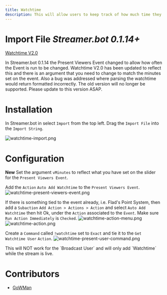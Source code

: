 ```yaml
---
title: Watchtime
description: This will allow users to keep track of how much time they have spent watching the stream.
---
```



# Import File *Streamer.bot 0.1.14+*
[Watchtime V2.0](/assets/watchtime/files/watchtimev2.0.sb)

<Callout type="warning" emoji="⚠️">
In Streamer.bot 0.1.14 the Present Viewers Event changed to allow how often the Event is run to be changed.  Watchtime V2.0 has been updated to reflect this and there is an argument that you need to change to match the minutes set on the event.  Also a bug was addressed where parsing the watchtime would return formatted incorrectly.  The old version will no longer be supported.  Please update to this version ASAP. 
</Callout>

# Installation

In Streamer.bot in select `Import` from the top left.
Drag the `Import File` into the `Import String`.

![watchtime-import.png](/assets/watchtime/images/watchtime-import.png)

# Configuration

**New** Set the argument `vMinutes` to reflect what you have set on the slider for the `Present Viewers Event`.

Add the `Action` `Auto Add Watchtime` to the `Present Viewers Event`.
![watchtime-present-viewers-event.png](/assets/watchtime/images/watchtime-present-viewers-event.png)

If there is something tied to the event already, i.e. Flad's Point System, then add a `Subaction` `Add Action > Actions > Action` and select `Auto Add Watchtime` then hit Ok, under the `Action` associated to the `Event`.  Make sure `Run Action Immediately` is `Checked`.
![watchtime-action-menu.png](/assets/watchtime/images/watchtime-action-menu.png)
![watchtime-action.png](/assets/watchtime/images/watchtime-action.png)

Create a `Command` called `!watchtime` set to `Exact` and tie it to the `Get Watchtime User` `Action`.
![watchtime-present-user-command.png](/assets/watchtime/images/watchtime-present-user-command.png)

<Callout type="warning" emoji="⚠️">
This will NOT work for the `Broadcast User` and will only add `Watchtime` while the stream is live.
</Callout>

# Contributors

- [GoWMan](https://www.twitch.tv/GoWMan)